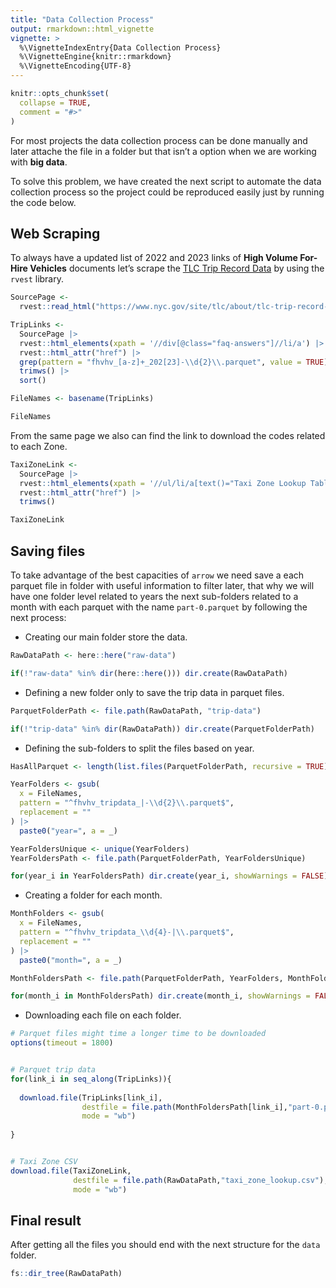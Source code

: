 ```yaml
---
title: "Data Collection Process"
output: rmarkdown::html_vignette
vignette: >
  %\VignetteIndexEntry{Data Collection Process}
  %\VignetteEngine{knitr::rmarkdown}
  %\VignetteEncoding{UTF-8}
---
```


```r
knitr::opts_chunk$set(
  collapse = TRUE,
  comment = "#>"
)
```

For most projects the data collection process can be done manually and later attache the file in a folder but that isn't a option when we are working with **big data**.

To solve this problem, we have created the next script to automate the data collection process so the project could be reproduced easily just by running the code below.


## Web Scraping

To always have a updated list of 2022 and 2023 links of **High Volume For-Hire Vehicles** documents let's scrape the [TLC Trip Record Data](https://www.nyc.gov/site/tlc/about/tlc-trip-record-data.page) by using the `rvest` library.


```r
SourcePage <-
  rvest::read_html("https://www.nyc.gov/site/tlc/about/tlc-trip-record-data.page")

TripLinks <-
  SourcePage |>
  rvest::html_elements(xpath = '//div[@class="faq-answers"]//li/a') |>
  rvest::html_attr("href") |>
  grep(pattern = "fhvhv_[a-z]+_202[23]-\\d{2}\\.parquet", value = TRUE) |>
  trimws() |>
  sort()

FileNames <- basename(TripLinks)

FileNames
```

From the same page we also can find the link to download the codes related to each Zone.


```r
TaxiZoneLink <-
  SourcePage |>
  rvest::html_elements(xpath = '//ul/li/a[text()="Taxi Zone Lookup Table"]')  |>
  rvest::html_attr("href") |>
  trimws()

TaxiZoneLink
```

## Saving files

To take advantage of the best capacities of `arrow` we need save a each parquet file in folder with useful information to filter later, that why we will have one folder level related to years the next sub-folders related to a month with each parquet with the name `part-0.parquet` by following the next process:

- Creating our main folder store the data.


```r
RawDataPath <- here::here("raw-data")

if(!"raw-data" %in% dir(here::here())) dir.create(RawDataPath)
```

- Defining a new folder only to save the trip data in parquet files.


```r
ParquetFolderPath <- file.path(RawDataPath, "trip-data")

if(!"trip-data" %in% dir(RawDataPath)) dir.create(ParquetFolderPath)
```

- Defining the sub-folders to split the files based on year.

```r
HasAllParquet <- length(list.files(ParquetFolderPath, recursive = TRUE)) == 24L
```


```r
YearFolders <- gsub(
  x = FileNames,
  pattern = "^fhvhv_tripdata_|-\\d{2}\\.parquet$",
  replacement = ""
) |>
  paste0("year=", a = _)

YearFoldersUnique <- unique(YearFolders)
YearFoldersPath <- file.path(ParquetFolderPath, YearFoldersUnique)

for(year_i in YearFoldersPath) dir.create(year_i, showWarnings = FALSE)
```

- Creating a folder for each month.

```r
MonthFolders <- gsub(
  x = FileNames,
  pattern = "^fhvhv_tripdata_\\d{4}-|\\.parquet$",
  replacement = ""
) |>
  paste0("month=", a = _)

MonthFoldersPath <- file.path(ParquetFolderPath, YearFolders, MonthFolders)

for(month_i in MonthFoldersPath) dir.create(month_i, showWarnings = FALSE)
```

- Downloading each file on each folder.

```r
# Parquet files might time a longer time to be downloaded
options(timeout = 1800)


# Parquet trip data
for(link_i in seq_along(TripLinks)){
  
  download.file(TripLinks[link_i],
                destfile = file.path(MonthFoldersPath[link_i],"part-0.parquet"),
                mode = "wb")
  
}


# Taxi Zone CSV
download.file(TaxiZoneLink,
              destfile = file.path(RawDataPath,"taxi_zone_lookup.csv"),
              mode = "wb")
```

## Final result

After getting all the files you should end with the next structure for the `data` folder.

```r
fs::dir_tree(RawDataPath)
```

